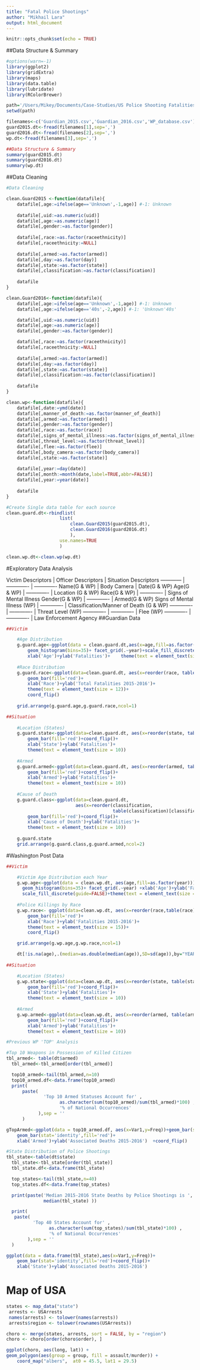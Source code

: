 ```yaml
---
title: "Fatal Police Shootings"
author: "Mikhail Lara"
output: html_document
---
```


```r
knitr::opts_chunk$set(echo = TRUE)
```

##Data Structure & Summary
```r
#options(warn=-1)
library(ggplot2)
library(gridExtra)
library(maps)
library(data.table)
library(lubridate)
library(RColorBrewer)

path='/Users/Mikey/Documents/Case-Studies/US Police Shooting Fatalities'
setwd(path)

filenames<-c('Guardian_2015.csv','Guardian_2016.csv','WP_database.csv')
guard2015.dt<-fread(filenames[1],sep=',')
guard2016.dt<-fread(filenames[2],sep=',')
wp.dt<-fread(filenames[3],sep=',')

##Data Structure & Summary
summary(guard2015.dt)
summary(guard2016.dt)
summary(wp.dt)

```

##Data Cleaning
```r
#Data Cleaning

clean.Guard2015 <-function(datafile){
    datafile[,age:=ifelse(age=='Unknown',-1,age)] #-1: Unknown
    
    datafile[,uid:=as.numeric(uid)]
    datafile[,age:=as.numeric(age)]
    datafile[,gender:=as.factor(gender)]
    
    datafile[,race:=as.factor(raceethnicity)]
    datafile[,raceethnicity:=NULL]
    
    datafile[,armed:=as.factor(armed)]
    datafile[,day:=as.factor(day)]
    datafile[,state:=as.factor(state)]
    datafile[,classification:=as.factor(classification)]
    
    datafile
}

clean.Guard2016<-function(datafile){
    datafile[,age:=ifelse(age=='Unknown',-1,age)] #-1: Unknown
    datafile[,age:=ifelse(age=='40s',-2,age)] #-1: 'Unknown'40s'

    datafile[,uid:=as.numeric(uid)]
    datafile[,age:=as.numeric(age)]
    datafile[,gender:=as.factor(gender)]

    datafile[,race:=as.factor(raceethnicity)]
    datafile[,raceethnicity:=NULL]
    
    datafile[,armed:=as.factor(armed)]
    datafile[,day:=as.factor(day)]
    datafile[,state:=as.factor(state)]
    datafile[,classification:=as.factor(classification)]
    
    datafile
}

clean.wp<-function(datafile){
    datafile[,date:=ymd(date)]
    datafile[,manner_of_death:=as.factor(manner_of_death)]
    datafile[,armed:=as.factor(armed)]
    datafile[,gender:=as.factor(gender)]
    datafile[,race:=as.factor(race)]
    datafile[,signs_of_mental_illness:=as.factor(signs_of_mental_illness)]
    datafile[,threat_level:=as.factor(threat_level)]
    datafile[,flee:=as.factor(flee)]
    datafile[,body_camera:=as.factor(body_camera)]
    datafile[,state:=as.factor(state)]
   
    datafile[,year:=day(date)] 
    datafile[,month:=month(date,label=TRUE,abbr=FALSE)]
    datafile[,year:=year(date)]
    
    datafile
}
```

```r
#Create Single data table for each source
clean.guard.dt<-rbindlist(
                    list(
                        clean.Guard2015(guard2015.dt),
                        clean.Guard2016(guard2016.dt)
                        ),
                    use.names=TRUE
                    )

clean.wp.dt<-clean.wp(wp.dt)

```

#Exploratory Data Analysis

Victim Descriptors      | Officer Descriptors   | Situation Descriptors
    ------------        | -------------         |   ------------- 
    Name(G & WP)        |  Body Camera          |   Date(G & WP)
    Age(G & WP)         |  -------------        |   Location (G & WP)
    Race(G & WP)        |  -------------        |   Signs of Mental Illness
    Gender(G & WP)      |  -------------        |   Armed(G & WP)
    Signs of Mental Illness (WP)    |  -------------        |   Classification/Manner of Death (G & WP)
    -------------       |  -------------        |   Threat Level (WP)
    -------------       |  -------------        |   Flee (WP)
    -------------     |  -------------          |   Law Enforcement Agency
##Guardian Data

```r
##Victim

    #Age Distribution
    g.guard.age<-ggplot(data = clean.guard.dt,aes(x=age,fill=as.factor(year)))+
        geom_histogram(bins=35)+ facet_grid(.~year)+scale_fill_discrete(guide=FALSE)+
        xlab('Age')+ylab('Fatalities')+    theme(text = element_text(size = 12))
    
    #Race Distribution
    g.guard.race<-ggplot(data=clean.guard.dt, aes(x=reorder(race, table(race)[race]))) + 
        geom_bar(fill='red')+
        xlab('Race')+ylab('Total Fatalities 2015-2016')+
        theme(text = element_text(size = 12))+
        coord_flip()
        
    grid.arrange(g.guard.age,g.guard.race,ncol=1)

##Situation
    
    #Location (States)
    g.guard.state<-ggplot(data=clean.guard.dt, aes(x=reorder(state, table(state)[state]))) + 
        geom_bar(fill='red')+coord_flip()+
        xlab('State')+ylab('Fatalities')+
        theme(text = element_text(size = 10))
    
    #Armed
    g.guard.armed<-ggplot(data=clean.guard.dt, aes(x=reorder(armed, table(armed)[armed]))) + 
        geom_bar(fill='red')+coord_flip()+
        xlab('Armed')+ylab('Fatalities')+
        theme(text = element_text(size = 10))
    
    #Cause of Death
    g.guard.class<-ggplot(data=clean.guard.dt, 
                          aes(x=reorder(classification, 
                                        table(classification)[classification]))) + 
        geom_bar(fill='red')+coord_flip()+
        xlab('Cause of Death')+ylab('Fatalities')+
        theme(text = element_text(size = 10))
    
    g.guard.state
    grid.arrange(g.guard.class,g.guard.armed,ncol=2)


```


#Washington Post Data
```r
##Victim

    #Victim Age Distribution each Year
    g.wp.age<-ggplot(data = clean.wp.dt, aes(age,fill=as.factor(year)))+
      geom_histogram(bins=35)+ facet_grid(.~year) +xlab('Age')+ylab('Fatalities')+
      scale_fill_discrete(guide=FALSE)+theme(text = element_text(size = 15))
    
    #Police Killings by Race
    g.wp.race<- ggplot(data=clean.wp.dt, aes(x=reorder(race,table(race)[race])))+
        geom_bar(fill='red')+ 
        xlab('Race')+ylab('Fatalities 2015-2016')+
        theme(text = element_text(size = 15))+
        coord_flip()

    grid.arrange(g.wp.age,g.wp.race,ncol=1)

    dt[!is.na(age),.(median=as.double(median(age)),SD=sd(age)),by="YEAR"]
    
##Situation

    #Location (States)
    g.wp.state<-ggplot(data=clean.wp.dt, aes(x=reorder(state, table(state)[state]))) + 
        geom_bar(fill='red')+coord_flip()+
        xlab('State')+ylab('Fatalities')+
        theme(text = element_text(size = 10))
    
    #Armed
    g.wp.armed<-ggplot(data=clean.wp.dt, aes(x=reorder(armed, table(armed)[armed]))) + 
        geom_bar(fill='red')+coord_flip()+
        xlab('Armed')+ylab('Fatalities')+
        theme(text = element_text(size = 10))
```




```r
#Previous WP 'TOP' Analysis

#Top 10 Weapons in Possession of Killed Citizen
tbl_armed<- table(dt$armed)
  tbl_armed<-tbl_armed[order(tbl_armed)]

  top10_armed<-tail(tbl_armed,n=10)
  top10_armed.df<-data.frame(top10_armed)
  print(
      paste(
              'Top 10 Armed Statuses Account for' ,
                    as.character(sum(top10_armed)/sum(tbl_armed)*100) ,
                    '% of National Occurrences'
            ),sep = ''
      )

gTopArmed<-ggplot(data = top10_armed.df, aes(x=Var1,y=Freq))+geom_bar(stat='identity')+
    geom_bar(stat='identity',fill='red')+
    xlab('Armed')+ylab('Associated Deaths 2015-2016')  +coord_flip()

#State Distribution of Police Shootings
tbl_state<-table(dt$state)
  tbl_state<-tbl_state[order(tbl_state)]
  tbl_state.df<-data.frame(tbl_state)

  top_states<-tail(tbl_state,n=40)
  top_states.df<-data.frame(top_states)

  print(paste('Median 2015-2016 State Deaths by Police Shootings is ',
              median(tbl_state) ))

  print(
   paste(
          'Top 40 States Account for' ,
                as.character(sum(top_states)/sum(tbl_state)*100) ,
                '% of National Occurrences'
        ),sep = ''
  )

ggplot(data = data.frame(tbl_state),aes(x=Var1,y=Freq))+
    geom_bar(stat='identity',fill='red')+coord_flip()+
    xlab('State')+ylab('Associated Deaths 2015-2016')

```

# Map of USA
 
```r
states <- map_data("state")
 arrests <- USArrests
 names(arrests) <- tolower(names(arrests))
 arrests$region <- tolower(rownames(USArrests))

choro <- merge(states, arrests, sort = FALSE, by = "region")
choro <- choro[order(choro$order), ]

ggplot(choro, aes(long, lat)) +
geom_polygon(aes(group = group, fill = assault/murder)) +
    coord_map("albers",  at0 = 45.5, lat1 = 29.5)
```




